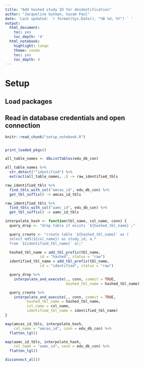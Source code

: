 ```yaml
---
title: "Add hashed study ID for deidentification"
author: "Jacqueline Gutman, Suvam Paul"
date: 'Last updated: `r format(Sys.Date(), "%B %d, %Y") ` '
output:
  html_document:
    toc: yes
    toc_depth: '4'
  html_notebook:
    highlight: tango
    theme: cosmo
    toc: yes
    toc_depth: 4
---
```


# Setup
## Load packages
## Read in database credentials and open connection

```r
knitr::read_chunk("setup_notebook.R")
```

```r
```

```r
print_loaded_pkgs()
```

```r
all_table_names <- dbListTables(edu_db_con)

all_table_names %>%
  str_detect("^identified") %>%
  extract(all_table_names, .) -> raw_identified_tbls
```

```r
raw_identified_tbls %>%
  find_tbls_with_col("amcas_id", edu_db_con) %>%
  get_tbl_suffix() -> amcas_id_tbls

raw_identified_tbls %>%
  find_tbls_with_col("aamc_id", edu_db_con) %>%
  get_tbl_suffix() -> aamc_id_tbls
```

```r
interpolate_hash <- function(tbl_name, col_name, conn) {
  query_drop <- "drop table if exists `${hashed_tbl_name}`;"

  query_create <- "create table `${hashed_tbl_name}` as (
  select md5(${col_name}) as study_id, a.*
  from `${identified_tbl_name}` a);"

  hashed_tbl_name = add_tbl_prefix(tbl_name,
                id = "hashed", status = "raw")
  identified_tbl_name = add_tbl_prefix(tbl_name,
                id = "identified", status = "raw")

  query_drop %>%
    interpolate_and_execute(., conn, commit = TRUE,
                            hashed_tbl_name = hashed_tbl_name)

  query_create %>%
    interpolate_and_execute(., conn, commit = TRUE,
          hashed_tbl_name = hashed_tbl_name,
          col_name = col_name,
          identified_tbl_name = identified_tbl_name)
}

map(amcas_id_tbls, interpolate_hash,
    col_name = "amcas_id", conn = edu_db_con) %>%
  flatten_lgl()
```

```r
map(aamc_id_tbls, interpolate_hash,
    col_name = "aamc_id", conn = edu_db_con) %>%
  flatten_lgl()
```

```r
disconnect_all()
```
